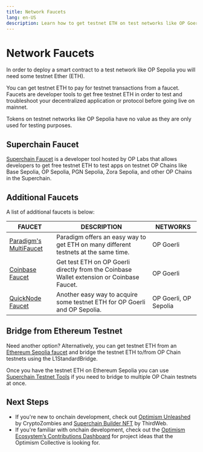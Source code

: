 ```yaml
---
title: Network Faucets
lang: en-US
description: Learn how to get testnet ETH on test networks like OP Goerli and Ethereum Goerli for development and testing purposes.
---
```



# Network Faucets

In order to deploy a smart contract to a test network like OP Sepolia you will need some testnet Ether (ETH).

You can get testnet ETH to pay for testnet transactions from a faucet. Faucets are developer tools to get free testnet ETH in order to test and troubleshoot your decentralized application or protocol before going live on mainnet.

<Callout type="info">
  Tokens on testnet networks like OP Sepolia have no value as they are only used for testing purposes.
</Callout>

## Superchain Faucet

[Superchain Faucet](https://app.optimism.io/faucet?utm_source=docs) is a developer tool hosted by OP Labs that allows developers to get free testnet ETH to test apps on testnet OP Chains like Base Sepolia, OP Sepolia, PGN Sepolia, Zora Sepolia, and other OP Chains in the Superchain.

## Additional Faucets

A list of additional faucets is below:

|                       FAUCET                        |                                           DESCRIPTION                                            |    NETWORKS    |
|-----------------------------------------------------|--------------------------------------------------------------------------------------------------|--------------|
| [Paradigm's MultiFaucet](https://faucet.paradigm.xyz/)    | Paradigm offers an easy way to get ETH on many different testnets at the same time. | OP Goerli  |
| [Coinbase Faucet](https://coinbase.com/faucets/optimism-goerli-faucet)    | Get test ETH on OP Goerli directly from the Coinbase Wallet extension or Coinbase Faucet. | OP Goerli  |
| [QuickNode Faucet](https://faucet.quicknode.com/optimism/)    | Another easy way to acquire some testnet ETH for OP Goerli and OP Sepolia. | OP Goerli, OP Sepolia  |

## Bridge from Ethereum Testnet

Need another option? Alternatively, you can get testnet ETH from an [Ethereum Sepolia faucet](https://sepoliafaucet.com/) and bridge the testnet ETH to/from OP Chain testnets using the L1StandardBridge.

Once you have the testnet ETH on Ethereum Sepolia you can use [Superchain Testnet Tools](https://www.superchain.tools/) if you need to bridge to multiple OP Chain testnets at once.

## Next Steps

*   If you're new to onchain development, check out [Optimism Unleashed](https://cryptozombies.io/en/optimism) by CryptoZombies and [Superchain Builder NFT](https://blog.thirdweb.com/optimism-superchain-faucet-nft) by ThirdWeb.
*   If you're familiar with onchain development, check out the [Optimism Ecosystem’s Contributions Dashboard](https://optimism.io/ideas/) for project ideas that the Optimism Collective is looking for.
